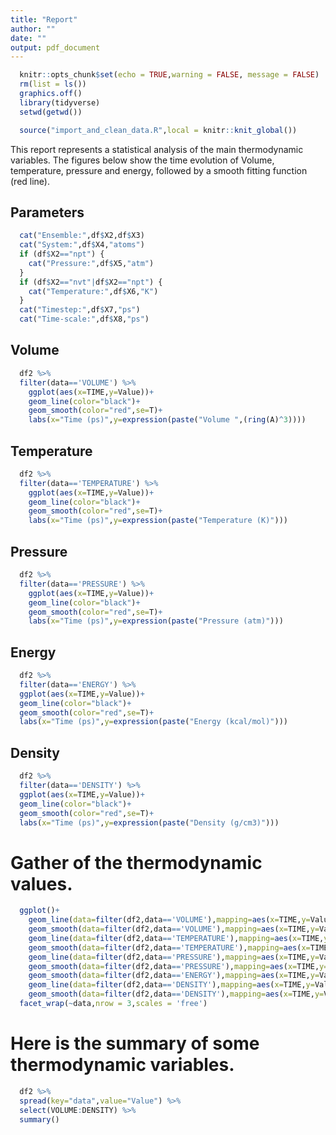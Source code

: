 ```yaml
---
title: "Report"
author: ""
date: ""
output: pdf_document
---
```


```r
  knitr::opts_chunk$set(echo = TRUE,warning = FALSE, message = FALSE)
  rm(list = ls())
  graphics.off()
  library(tidyverse)
  setwd(getwd())
```

```r
  source("import_and_clean_data.R",local = knitr::knit_global())
```

This report represents a statistical analysis of the main thermodynamic variables. The figures below show the time evolution of Volume, temperature, pressure and energy, followed by a smooth fitting function (red line).

## Parameters

```r
  cat("Ensemble:",df$X2,df$X3)
  cat("System:",df$X4,"atoms")
  if (df$X2=="npt") {
    cat("Pressure:",df$X5,"atm")
  }
  if (df$X2=="nvt"|df$X2=="npt") {
    cat("Temperature:",df$X6,"K")
  }
  cat("Timestep:",df$X7,"ps")
  cat("Time-scale:",df$X8,"ps")
```

## Volume

```r
  df2 %>%
  filter(data=='VOLUME') %>%
    ggplot(aes(x=TIME,y=Value))+
    geom_line(color="black")+
    geom_smooth(color="red",se=T)+
    labs(x="Time (ps)",y=expression(paste("Volume ",(ring(A)^3))))
```

## Temperature

```r
  df2 %>%
  filter(data=='TEMPERATURE') %>%
    ggplot(aes(x=TIME,y=Value))+
    geom_line(color="black")+
    geom_smooth(color="red",se=T)+
    labs(x="Time (ps)",y=expression(paste("Temperature (K)")))
```

## Pressure

```r
  df2 %>%
  filter(data=='PRESSURE') %>%
    ggplot(aes(x=TIME,y=Value))+
    geom_line(color="black")+
    geom_smooth(color="red",se=T)+
    labs(x="Time (ps)",y=expression(paste("Pressure (atm)")))
```

## Energy

```r
  df2 %>%
  filter(data=='ENERGY') %>%
  ggplot(aes(x=TIME,y=Value))+
  geom_line(color="black")+
  geom_smooth(color="red",se=T)+
  labs(x="Time (ps)",y=expression(paste("Energy (kcal/mol)")))
```

## Density

```r
  df2 %>%
  filter(data=='DENSITY') %>%
  ggplot(aes(x=TIME,y=Value))+
  geom_line(color="black")+
  geom_smooth(color="red",se=T)+
  labs(x="Time (ps)",y=expression(paste("Density (g/cm3)")))
```

# Gather of the thermodynamic values.

```r
  ggplot()+
    geom_line(data=filter(df2,data=='VOLUME'),mapping=aes(x=TIME,y=Value),color="black")+
    geom_smooth(data=filter(df2,data=='VOLUME'),mapping=aes(x=TIME,y=Value),color="red",se=T)+
    geom_line(data=filter(df2,data=='TEMPERATURE'),mapping=aes(x=TIME,y=Value),color="black")+
    geom_smooth(data=filter(df2,data=='TEMPERATURE'),mapping=aes(x=TIME,y=Value),color="red",se=T)+
    geom_line(data=filter(df2,data=='PRESSURE'),mapping=aes(x=TIME,y=Value),color="black")+
    geom_smooth(data=filter(df2,data=='PRESSURE'),mapping=aes(x=TIME,y=Value),color="red",se=T)+     geom_line(data=filter(df2,data=='ENERGY'),mapping=aes(x=TIME,y=Value),color="black")+
    geom_smooth(data=filter(df2,data=='ENERGY'),mapping=aes(x=TIME,y=Value),color="red",se=T)+
    geom_line(data=filter(df2,data=='DENSITY'),mapping=aes(x=TIME,y=Value),color="black")+
    geom_smooth(data=filter(df2,data=='DENSITY'),mapping=aes(x=TIME,y=Value),color="red",se=T)+
  facet_wrap(~data,nrow = 3,scales = 'free')
```

# Here is the summary of some thermodynamic variables.

```r
  df2 %>%
  spread(key="data",value="Value") %>%
  select(VOLUME:DENSITY) %>%
  summary()
```
